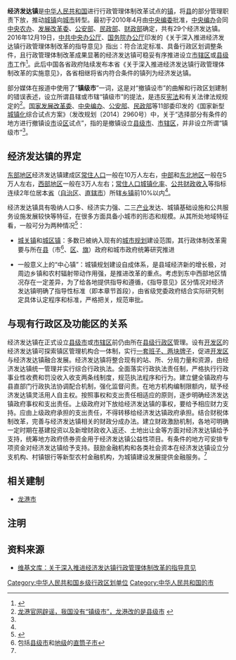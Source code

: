 {{expert}}

{{中华人民共和国行政区划单位}}

'''经济发达镇'''是[[中华人民共和国|中华人民共和国]]进行行政管理体制改革试点的[[行政建制镇|镇]]，将[[县|县]]的部分管理职责下放，推动[[城镇|城镇]]向[[城市|城市]]转型。最初于2010年4月由[[中央机构编制委员会|中央编委]]批准，[[中央机构编制委员会办公室|中央编办]]会同[[中央农村工作领导小组|中央农办]]、[[中华人民共和国国家发展和改革委员会|发展改革委]]、[[中华人民共和国公安部|公安部]]、[[中华人民共和国民政部|民政部]]、[[中华人民共和国财政部|财政部]]确定，共有29个经济发达镇。2016年12月19日，[[中共中央办公厅|中共中央办公厅]]、[[中华人民共和国国务院办公厅|国务院办公厅]]印发的《关于深入推进经济发达镇行政管理体制改革的指导意见》指出：符合法定标准、具备行政区划调整条件，且行政管理体制改革成果显著的经济发达镇可稳妥有序推进设立[[市辖区|市辖区]]或[[县级市|县级市]]工作<ref name="两办指导意见">{{Cite web |url=http://paper.people.com.cn/rmrb/html/2016-12/20/nw.D110000renmrb_20161220_3-01.htm |title=人民日报-人民网 中办国办印发《指导意见》深入推进经济发达镇行政管理体制改革 人民日报 2016年12月20日 01 版 |accessdate=2017年4月9日 |archiveurl=https://web.archive.org/web/20170409200703/http://paper.people.com.cn/rmrb/html/2016-12/20/nw.D110000renmrb_20161220_3-01.htm |archivedate=2017年4月9日 |deadurl=yes }}</ref>。此后中国各省政府陆续发布本省《关于深入推进经济发达镇行政管理体制改革的实施意见》，各省相继将省内符合条件的镇列为经济发达镇。

部分媒体在报道中使用了“'''镇级市'''”一词，这是对“撤镇设市”的曲解和行政区划建制的错误表述，设立所谓县辖或市辖“镇级市”的提法，是违反[[中华人民共和国宪法|宪法]]和有关法律法规规定的<ref name="龙港辟谣">[http://bbs.66wz.com/thread-9650212-1-1.html 龙港官网辟谣，我国没有“镇级市”，龙港改的是县级市] {{webarchive|url=https://web.archive.org/web/20170409201335/http://bbs.66wz.com/thread-9650212-1-1.html |date=2017-04-09 }}</ref>。[[中华人民共和国国家发展和改革委员会|国家发展改革委]]、[[中央机构编制委员会办公室|中央编办]]、[[中华人民共和国公安部|公安部]]、[[中华人民共和国民政部|民政部]]等11部委印发的《国家新型[[城市化|城镇化]]综合试点方案》（发改规划〔2014〕2960号）中，关于“选择部分有条件的地方进行撤镇设[[县级市|市]]设[[市辖区|区]]试点”，指的是撤镇设立[[县级市|县级市]]、[[市辖区|市辖区]]，并非设立所谓“镇级市”<ref name="龙港辟谣" />。

==经济发达镇的界定==
[[中国东部经济区|东部地区]]经济发达镇建成区[[常住人口|常住人口]]一般在10万人左右，[[中国中部经济区|中部]]和[[中国东北地区|东北地区]]一般在5万人左右，[[中国西部|西部地区]]一般在3万人左右；[[常住人口|常住人口]][[城镇化水平|城镇化率]]、[[公共财政|公共财政收入]]等指标连续2年位居本[[省_(中華人民共和國)|省]]（[[中华人民共和国行政区划|自治区]]、[[中华人民共和国行政区划|直辖市]]）所辖[[乡级行政区|乡镇]]前10%以内<ref name="两办指导意见"></ref>。

经济发达镇具有吸纳人口多、经济实力强、二三[[产业|产业]]发达、城镇基础设施和公共服务设施发展较快等特征，在很多方面具备小城市的形态和规模。从其所处地域特征看，一般可分为两种情况<ref name="就深入推进经济发达镇行政管理体制改革答记者问">{{Cite web |url=http://paper.people.com.cn/rmrb/html/2016-12/28/nw.D110000renmrb_20161228_1-06.htm |title=人民日报-人民网 中央编办负责人 就深入推进经济发达镇行政管理体制改革答记者问 人民日报 2016年12月28日 06版 |accessdate=2017年4月9日 |archiveurl=https://web.archive.org/web/20170409201417/http://paper.people.com.cn/rmrb/html/2016-12/28/nw.D110000renmrb_20161228_1-06.htm |archivedate=2017年4月9日 |deadurl=yes }}</ref>：

*[[城关|城关镇]]和[[市区|城区镇]]：多数已被纳入现有的[[城市规划|城市规划]]建设范围，其行政体制改革需要与所在[[县|县]]（市<ref group="注">包括[[县级市|县级市]]和[[地级行政区|地级]]的[[直筒子市|直筒子市]]</ref>、[[市辖区|区]]、[[旗_(行政区划)|旗]]）政府和城市政府统筹研究推进

*一般意义上的“中心镇”：城镇规划建设自成体系，是县域经济新的增长极，对周边乡镇和农村辐射带动作用强，是推进改革的重点。考虑到东中西部地区情况存在一定差异，为了给各地提供指导和遵循，《指导意见》区分情况对经济发达镇明确了指导性标准（即本章节首段），由省级党委政府结合实际研究制定具体认定程序和标准，严格把关，规范审批。

==与现有行政区及功能区的关系==
经济发达镇在正式设立[[县级市|县级市]]或[[市辖区|市辖区]]前仍由所在[[县级行政区|县级行政区]]管理。设有[[开发区|开发区]]的经济发达镇可探索镇区管理机构合一体制，实行[[一个机构两块牌子|一套班子、两块牌子]]，促进[[开发区|开发区]]与经济发达镇融合发展。经济发达镇将整合现有的站、所、分局力量和资源，由经济发达镇统一管理并实行综合行政执法。全面落实行政执法责任制，严格执行行政事业性收费和罚没收入收支两条线制度，规范执法程序和行为。建立健全镇政府与县直部门行政执法协调配合机制，强化监督问责。在地方机构编制限额内，赋予经济发达镇灵活用人自主权。按照事权和支出责任相适应的原则，逐步明确经济发达镇政府事权和支出责任。上级政府对下放给经济发达镇的事权，要给予相应财力支持。应由上级政府承担的支出责任，不得转移给经济发达镇政府承担。结合财税体制改革，完善与经济发达镇相关的财政分成办法。建立财政激励机制，各地可明确一定时期在基建投资以及新增财政收入返还、土地出让金等方面对经济发达镇给予支持，统筹地方政府债券资金用于经济发达镇公益性项目。有条件的地方可安排专项资金对经济发达镇给予支持。鼓励金融机构和各类社会资本在经济发达镇设立分支机构、村镇银行等新型农村金融机构，为城镇建设发展提供金融服务。<ref name="两办指导意见" />

==相关建制==
*[[龙港市|龙港市]]
==注明==
<references group="注" />

==资料来源==
<references />

* [[s:关于深入推进经济发达镇行政管理体制改革的指导意见|维基文库：关于深入推进经济发达镇行政管理体制改革的指导意见]]

{{中华人民共和国行政区划}}

[[Category:中华人民共和国乡级行政区划单位|Category:中华人民共和国乡级行政区划单位]]
[[Category:中华人民共和国的市|Category:中华人民共和国的市]]